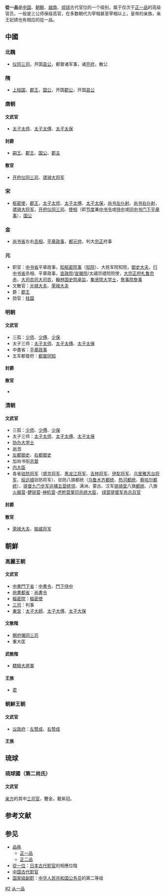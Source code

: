 '''從一品'''是[[中国|中国]]、[[朝鮮半島|朝鮮]]、[[越南|越南]]、[[琉球|琉球]]古代官位的一个级别，属于仅次于[[正一品|正一品]]的高级官员，一般是三公师保级高官，在多数朝代为宰相甚至宰相以上，皇帝的亲族，亲王妃嫔也有相应的從一品。
==中國==
===北魏===
*[[仪同三司|仪同三司]]，开国[[县公|县公]]，都督诸军事，诸[[开府|开府]]，散公
===隋===
*[[上柱国|上柱国]]，[[郡王|郡王]]，[[国公|国公]]，开国[[郡公|郡公]]，开国[[县公|县公]]
===唐朝===
{{main|唐朝官職表}}
====文武官====
*[[太子太师|太子太师]]、[[太子太傅|太子太傅]]、[[太子太保|太子太保]]
====封爵====
*[[嗣王|嗣王]]、[[郡王|郡王]]、[[国公|国公]]、[[郡主|郡主]]
====散官====
*[[开府仪同三司|开府仪同三司]]、[[骠骑大将军|骠骑大将军]]  
 
===宋===
*[[枢密使|枢密使]]，[[郡王|郡王]]，[[太子太师|太子太师]]、[[太子太傅|太子太傅]]、[[太子太保|太子太保]]，[[尚书左仆射|尚书左仆射]]、[[尚书右仆射|尚书右仆射]]，[[骠骑大将军|骠骑大将军]]，[[开府仪同三司|开府仪同三司]]、[[使相|使相]]（即[[节度|节度]]兼[[中书令|中书令]]或[[侍中|侍中]]或[[同中书门下平章事|同中书门下平章事]]），[[国公|国公]]
===金===
*[[尚书省|尚书省]]左右[[丞相|丞相]]，[[平章政事|平章政事]]，[[都元帅|都元帅]]，判大[[宗正|宗正]]府事
===元===
*职官：[[中书省|中书省]]平章政事，[[知枢密院事|知枢密院事]]（[[知院|知院]]）、大抚军院知院，[[御史大夫|御史大夫]]，[[行中书省|行中书省]]丞相、平章政事，[[宣政院|宣政院]]/[[宣徽院|宣徽院]]/太禧宗禋院院使，[[大宗正府|大宗正府]][[札鲁忽赤|札鲁忽赤]]，[[大司农司|大司农司]][[大司农|大司农]]，[[翰林国史院|翰林国史院]][[承旨|承旨]]，[[集贤院大学士|集贤院大学士]]，[[詹事院|詹事院]][[詹事|詹事]]
*文散官：[[光禄大夫|光禄大夫]]、[[荣禄大夫|荣禄大夫]]
*爵：[[郡王|郡王]]
*勋官：[[柱国|柱国]]

===明朝===
{{main|明朝官職表}}
====文武官====
*三孤：[[少师|少师]]、[[少傅|少傅]]、[[少保|少保]]
*太子三师：[[太子太师|太子太师]]、[[太子太傅|太子太傅]]、[[太子太保|太子太保]] 
*中書省：[[平章政事|平章政事]] 
*五军都督府：[[都督同知|都督同知]]
====封爵====
====散官====
*
 
===清朝===
{{main|清朝官職表}}
====文武官====
*三孤：[[少师|少师]]、[[少傅|少傅]]、[[少保|少保]]
*太子三师：[[太子太师|太子太师]]、[[太子太傅|太子太傅]]、[[太子太保|太子太保]] 
*[[协办大学士|协办大学士]] 
*[[尚书|尚书]] 
*[[左都御史|左都御史]]、[[右都御史|右都御史]] 
*加尚书衔[[总督|总督]] 
*[[内大臣|内大臣]]
*各省[[驻防将军|驻防将军]]（[[盛京将军|盛京将军]]、[[黑龙江将军|黑龙江将军]]、[[吉林将军|吉林将军]]、[[伊犁将军|伊犁将军]]、[[乌里雅苏台将军|乌里雅苏台将军]]、[[绥远城|绥远城]]驻防将军）、驻防八旗都统（[[乌鲁木齐都统|乌鲁木齐都统]]、[[热河都统|热河都统]]、[[察哈尔都统|察哈尔都统]]）、[[九门提督|提督九门步军巡捕五营统领]]、满洲、蒙古、汉军[[骁骑营|骁骑营]]八旗[[都统|都统]]、八旗[[火器营|火器营]]-[[健锐营|健锐营]]-[[神机营|神机营]]-[[虎枪营|虎枪营]][[掌印总统大臣|掌印总统大臣]]， [[绿营|绿营]][[提督|提督军务总兵官]]
====封爵====

====散官====
*[[荣禄大夫|荣禄大夫]]、[[振威将军|振威将军]]
==朝鮮==
===高麗王朝===
====文武官====
*[[中書門下|中書門下省]]：[[中書令|中書令]]、[[門下侍中|門下侍中]]
*[[尙書省|尙書都省]]：[[尚書令|尚書令]]
*[[樞密院|樞密院]]：[[樞密使|樞密使]]
*[[三司|三司]]：判事
*[[東宮|東宮]]：[[太子太師|太子大師]]、[[太子太傅|太子大傅]]、[[太子太保|太子大保]]
====文散階====
*[[開府儀同三司|開府儀同三司]]
*重大匡
====武散階====
*[[驃騎大將軍|驃騎大將軍]]
====王族====
*[[君|君]]

===朝鮮王朝===
====文武官====
*[[议政府|议政府]]：[[左赞成|左赞成]]、[[右赞成|右赞成]]
====王族====
==琉球==
===琉球國（第二尚氏）===
{{main|琉球位階}}
====文武官====
[[亲方|亲方]]的其中[[三司官|三司官]]，簪金，戴紫冠。


== 参考文献 ==
{{Reflist}}

== 参见 ==
{{Portal|汉字文化圈|中国|政治|历史}}
* [[品秩|品秩]]
** [[正一品|正一品]]
** [[正二品|正二品]]
* [[從一位|從一位]]：[[日本古代职官|日本古代职官]]的相應位階
* [[中国古代职官|中国古代职官]]
* [[国家级副职|国家级副职]]：[[中华人民共和国公务员|中华人民共和国公务员]]的第二等级

{{中國品秩}}
[[Category:品秩|#2]]
[[Category:从一品|]]